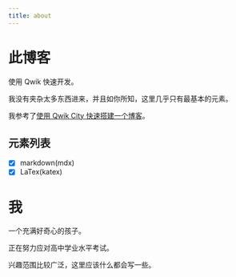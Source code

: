 ```yaml
---
title: about
---
```


# 此博客

使用 Qwik 快速开发。

我没有夹杂太多东西进来，并且如你所知，这里几乎只有最基本的元素。

我参考了[使用 Qwik City 快速搭建一个博客](https://blog.sww.moe/post/qwik-blog/)。

## 元素列表

- [x] markdown(mdx)
- [x] LaTex(katex)

# 我

一个充满好奇心的孩子。

正在努力应对高中学业水平考试。

兴趣范围比较广泛，这里应该什么都会写一些。
